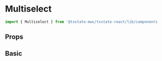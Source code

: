 
<Meta title='Components|Multiselect' component={Multiselect} />

# Multiselect

```typescript
import { Multiselect } from '@txstate-mws/txstate-react/lib/components'
```

## Props

<Props of={Multiselect} />

## Basic

<Preview>
  <Story name='basic'>
    <Form>
      <Multiselect
        id='msid1'
        path='cars'
        items={[
          { key: 'volvo', text: 'Volvo' },
          { key: 'ford', text: 'Ford' },
          { key: 'subaru', text: 'Subaru' },
          { key: 'saab', text: 'Saab' }
        ]}
        initialValue={[
          { key: 'ford', text: 'Ford' }
        ]}
      />
    </Form>
  </Story>
</Preview>
